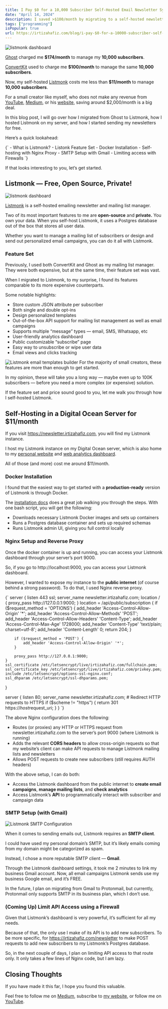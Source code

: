 ```yaml
---
title: I Pay $0 for a 10,000 Subscriber Self-Hosted Email Newsletter System
date: "April 14, 2024"
description: I saved >$100/month by migrating to a self-hosted newsletter and mailing list manager to run my small business.
tags: ["programming"]
isPopular: true
url: https://irtizahafiz.com/blog/i-pay-$0-for-a-10000-subscriber-self-hosted-email-newsletter-system
---
```

![listmonk dashboard](https://ds0fmzhunbzyk.cloudfront.net/listmonk-dashboard.png)

[Ghost](https://ghost.org/pricing/) charged me **$174/month** to manage my **10,000 subscribers**.

[ConvertKit](https://convertkit.com/pricing) used to charge me **$100/month** to manage the same **10,000 subscribers**.

Now, my self-hosted [Listmonk](https://listmonk.app/) costs me less than **$11/month** to manage **10,000 subscribers**.

For a small creator like myself, who does not make any revenue from [YouTube](https://www.youtube.com/channel/UCDankIVMXJEkhtjv5yLSN4g), [Medium](https://medium.com/@irtizahafiz), or his [website](https://irtizahafiz.com/), saving around $2,000/month is a big deal.

In this blog post, I will go over how I migrated from Ghost to Listmonk, how I hosted Listmonk on my server, and how I started sending my newsletters for free.

Here’s a quick lookahead:

<SyntaxHighlighter language="plaintext" wrapLines="true">
  {`
- What is Listmonk?
- Listonk Feature Set
- Docker Installation
- Self-hosting with Nginx Proxy
- SMTP Setup with Gmail
- Limiting access with Firewalls
  `}
</SyntaxHighlighter>

If that looks interesting to you, let’s get started.

## Listmonk — Free, Open Source, Private!

![listmonk dashboard](https://ds0fmzhunbzyk.cloudfront.net/listmonk-dashboard.png)

[Listmonk](https://listmonk.app/) is a self-hosted emailing newsletter and mailing list manager.

Two of its most important features to me are **open-source** and **private.** You own your data. When you self-host Listmonk, it uses a Postgres database out of the box that stores all user data.

Whether you want to manage a mailing list of subscribers or design and send out personalized email campaigns, you can do it all with Listmonk.

### Feature Set

Previously, I used both ConvertKit and Ghost as my mailing list manager. They were both expensive, but at the same time, their feature set was vast.

When I migrated to Listmonk, to my surprise, I found its features comparable to its more expensive counterparts.

Some notable highlights:

- Store custom JSON attribute per subscriber
- Both single and double opt-ins
- Design personalized templates
- Out-of-the-box API support for mailing list management as well as email campaigns
- Supports multiple “message” types — email, SMS, Whatsapp, etc
- User-friendly analytics dashboard
- Public customizable “subscribe” page
- Easy way to unsubscribe or wipe user data
- Email views and clicks tracking

![Listmonk email templates builder](https://ds0fmzhunbzyk.cloudfront.net/listmonk-template.png)
For the majority of small creators, these features are more than enough to get started.

In my opinion, these will take you a long way — maybe even up to 100K subscribers — before you need a more complex (or expensive) solution.

If the feature set and price sound good to you, let me walk you through how I self-hosted Listmonk.

## Self-Hosting in a Digital Ocean Server for $11/month

If you visit https://newsletter.irtizahafiz.com, you will find my Listmonk instance.

I host my Listmonk instance on my Digital Ocean server, which is also home to my [personal website](https://irtizahafiz.com/) and [web analytics dashboard](https://umami.irtizahafiz.com/).

All of those (and more) cost me around $11/month.

### Docker Installation

I found that the easiest way to get started with a **production-ready** version of Listmonk is through Docker.

The [installation docs](https://listmonk.app/docs/installation/) does a great job walking you through the steps. With one bash script, you will get the following:

- Downloads necessary Listmonk Docker images and sets up containers
- Runs a Postgres database container and sets up required schemas
- Runs Listmonk admin UI, giving you full control locally

### Nginx Setup and Reverse Proxy

Once the docker container is up and running, you can access your Listmonk dashboard through your server’s port 9000.

So, if you go to http://localhost:9000, you can access your Listmonk dashboard.

However, I wanted to expose my instance to the **public internet** (of course behind a strong password). To do that, I used Nginx reverse proxy.

<SyntaxHighlighter language="perl" wrapLines="true">
  {`
server {
    listen 443 ssl;
    server_name newsletter.irtizahafiz.com;
    location / {
        proxy_pass http://127.0.0.1:9000;
    }
    location = /api/public/subscription {
        if ($request_method = 'OPTIONS') {
            add_header 'Access-Control-Allow-Origin' '*';
            add_header 'Access-Control-Allow-Methods' 'POST';
            add_header 'Access-Control-Allow-Headers' 'Content-Type';
            add_header 'Access-Control-Max-Age' 1728000;
            add_header 'Content-Type' 'text/plain; charset=utf-8';
            add_header 'Content-Length' 0;
            return 204;
        }

        if ($request_method = 'POST') {
            add_header 'Access-Control-Allow-Origin' '*';
        }

        proxy_pass http://127.0.0.1:9000;
    }
    ssl_certificate /etc/letsencrypt/live/irtizahafiz.com/fullchain.pem;
    ssl_certificate_key /etc/letsencrypt/live/irtizahafiz.com/privkey.pem;
    include /etc/letsencrypt/options-ssl-nginx.conf;
    ssl_dhparam /etc/letsencrypt/ssl-dhparams.pem;

}

server {
    listen 80;
    server_name newsletter.irtizahafiz.com; # Redirect HTTP requests to HTTPS
    if ($scheme != "https") {
        return 301 https://$host$request_uri;
    }
}
`}

</SyntaxHighlighter>

The above Nginx configuration does the following:

- Routes (or proxies) any HTTP or HTTPS request from newsletter.irtizahafiz.com to the server’s port 9000 (where Listmonk is running)
- Adds the relevant **CORS headers** to allow cross-origin requests so that my website’s client can make API requests to manage Listmonk mailing lists and newsletters
- Allows POST requests to create new subscribers (still requires AUTH headers)

With the above setup, I can do both:

- Access the Listmonk dashboard from the public internet to **create email campaigns**, **manage mailing lists**, and **check analytics**
- Access Listmonk’s **API** to programmatically interact with subscriber and campaign data

### SMTP Setup (with Gmail)

![Listmonk SMTP Configuration](https://ds0fmzhunbzyk.cloudfront.net/listmonk-smtp.png)

When it comes to sending emails out, Listmonk requires an **SMTP client**.

I could have used my personal domain’s SMTP, but it’s likely emails coming from my domain might be categorized as spam.

Instead, I chose a more reputable SMTP client — **Gmail**.

Through the Listmonk dashboard settings, it took me 2 minutes to link my business Gmail account. Now, all email campaigns Listmonk sends use my business Google email, and it’s FREE.

In the future, I plan on migrating from Gmail to Protonmail, but currently, Protonmail only supports SMTP in its business plan, which I don’t use.

### (Coming Up) Limit API Access using a Firewall

Given that Listmonk’s dashboard is very powerful, it’s sufficient for all my needs.

Because of that, the only use I make of its API is to add new subscribers. To be more specific, for https://irtizahafiz.com/newsletter to make POST requests to add new subscribers to my Listmonk’s Postgres database.

So, in the next couple of days, I plan on limiting API access to that route only. It only takes a few lines of Nginx code, but I am lazy.

## Closing Thoughts

If you have made it this far, I hope you found this valuable.

Feel free to follow me on [Medium](https://medium.com/@irtizahafiz), subscribe to [my website](https://irtizahafiz.com/newsletter), or follow me on [YouTube](https://www.youtube.com/channel/UCDankIVMXJEkhtjv5yLSN4g).
